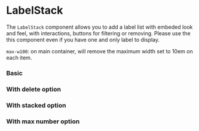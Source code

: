 
# LabelStack

The `LabelStack` component allows you to add a label list with embeded look and feel, with interactions, buttons for filtering or removing. Please use the this component even if you have one and only label to display.

`max-w100`: on main container, will remove the maximum width set to 10em on each item.

### Basic 

<Canvas>
    <Story id="components-labelstack--basic" />
</Canvas>

### With delete option 

<Canvas>
    <Story id="components-labelstack--with-delete" />
</Canvas>

### With stacked option 

<Canvas>
    <Story id="components-labelstack--stacked" />
</Canvas>

### With max number option 

<Canvas>
    <Story id="components-labelstack--max" />
</Canvas>

<ArgsTable of={LabelStack} />
